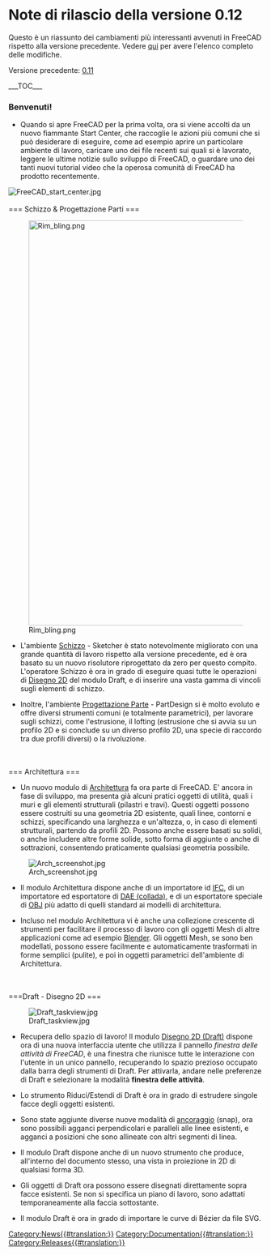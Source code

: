 =Note di rilascio della versione 0.12=

Questo è un riassunto dei cambiamenti più interessanti avvenuti in FreeCAD rispetto alla versione precedente. Vedere [http://www.freecadweb.org/tracker/changelog_page.php qui] per avere l'elenco completo delle modifiche.

Versione precedente: [[Release notes 0.11/it|0.11]]

___TOC___

=== Benvenuti! ===

* Quando si apre FreeCAD per la prima volta, ora si viene accolti da un nuovo fiammante Start Center, che raccoglie le azioni più comuni che si può desiderare di eseguire, come ad esempio aprire un particolare ambiente di lavoro, caricare uno dei file recenti sui quali si è lavorato, leggere le ultime notizie sullo sviluppo di FreeCAD, o guardare uno dei tanti nuovi tutorial video che la operosa comunità di FreeCAD ha prodotto recentemente.

[[Image:FreeCAD start center.jpg]]
<br>
<br>
=== Schizzo & Progettazione Parti ===

[[Image:Rim bling.png|800px]]

* L'ambiente [[Sketcher Workbench/it|Schizzo]] - Sketcher è stato notevolmente migliorato con una grande quantità di lavoro rispetto alla versione precedente, ed è ora basato su un nuovo risolutore riprogettato da zero per questo compito. L'operatore Schizzo è ora in grado di eseguire quasi tutte le operazioni di [[Draft Workbench/it|Disegno 2D]] del modulo Draft, e di inserire una vasta gamma di vincoli sugli elementi di schizzo.

* Inoltre, l'ambiente [[PartDesign Workbench/it|Progettazione Parte]] - PartDesign si è molto evoluto e offre diversi strumenti comuni (e totalmente parametrici), per lavorare sugli schizzi, come l'estrusione, il lofting (estrusione che si avvia su un profilo 2D e si conclude su un diverso profilo 2D, una specie di raccordo tra due profili diversi) o la rivoluzione.
<br>
<br>
=== Architettura ===

* Un nuovo modulo di [[Arch Workbench/it|Architettura]] fa ora parte di FreeCAD. E' ancora in fase di sviluppo, ma presenta già alcuni pratici oggetti di utilità, quali i muri e gli elementi strutturali (pilastri e travi). Questi oggetti possono essere costruiti su una geometria 2D esistente, quali linee, contorni e schizzi, specificando una larghezza e un'altezza, o, in caso di elementi strutturali, partendo da profili 2D. Possono anche essere basati su solidi, o anche includere altre forme solide, sotto forma di aggiunte o anche di sottrazioni, consentendo praticamente qualsiasi geometria possibile.

[[Image:Arch_screenshot.jpg]]

* Il modulo Architettura dispone anche di un importatore id [http://en.wikipedia.org/wiki/Industry_Foundation_Classes IFC], di un importatore ed esportatore di [http://en.wikipedia.org/wiki/Collada DAE (collada)], e di un esportatore speciale di [http://en.wikipedia.org/wiki/Wavefront_.obj_file OBJ] più adatto di quelli standard ai modelli di architettura.

* Incluso nel modulo Architettura vi è anche una collezione crescente di strumenti per facilitare il processo di lavoro con gli oggetti Mesh di altre applicazioni come ad esempio [http://www.blender.org Blender]. Gli oggetti Mesh, se sono ben modellati, possono essere facilmente e automaticamente trasformati in forme semplici (pulite), e poi in oggetti parametrici dell'ambiente di Architettura.
<br>
<br>
===Draft - Disegno 2D ===

[[Image:Draft_taskview.jpg]]

* Recupera dello spazio di lavoro! Il modulo [[Draft_Workbench/it|Disegno 2D  (Draft)]] dispone ora di una nuova interfaccia utente che utilizza il pannello ''finestra delle attività di FreeCAD'', è una finestra che riunisce tutte le interazione con l'utente in un unico pannello, recuperando lo spazio prezioso occupato dalla barra degli strumenti di Draft. Per attivarla, andare nelle preferenze di Draft e selezionare la modalità '''finestra delle attività'''.

* Lo strumento Riduci/Estendi di Draft è ora in grado di estrudere singole facce degli oggetti esistenti.

* Sono state aggiunte diverse nuove modalità di [[Draft_Snap/it|ancoraggio]] (snap), ora sono possibili agganci perpendicolari e paralleli alle linee esistenti, e agganci a posizioni che sono allineate con altri segmenti di linea.

* Il modulo Draft dispone anche di un nuovo strumento che produce, all'interno del documento stesso, una vista in proiezione in 2D di qualsiasi forma 3D.

* Gli oggetti di Draft ora possono essere disegnati direttamente sopra facce esistenti. Se non si specifica un piano di lavoro, sono adattati temporaneamente alla faccia sottostante.

* Il modulo Draft è ora in grado di importare le curve di Bézier da file SVG.


{{languages/it | {{en|Release_notes_0.12}} {{es|Release_notes_0.12/es}} {{fr|Release_notes_0.12/fr}} {{pl|Release_notes_0.12/pl}} {{ru|Release_notes_0.12/ru}} }}


[[Category:News{{#translation:}}]]
[[Category:Documentation{{#translation:}}]]
[[Category:Releases{{#translation:}}]]